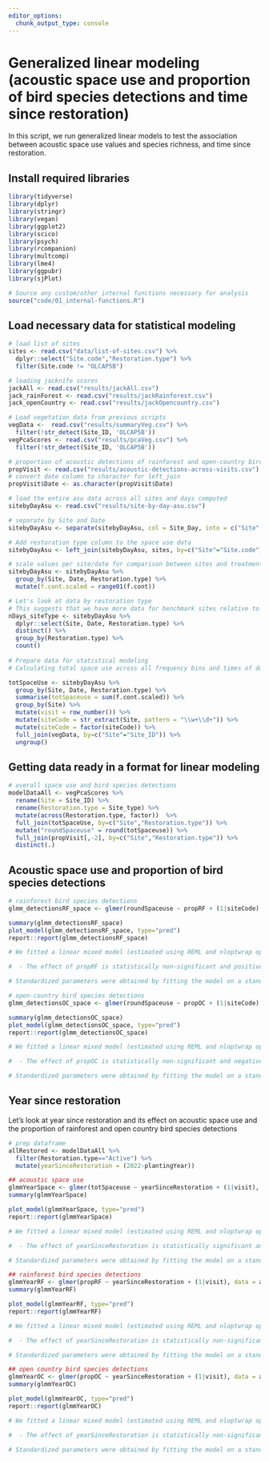 ```yaml
---
editor_options: 
  chunk_output_type: console
---
```


# Generalized linear modeling (acoustic space use and proportion of bird species detections and time since restoration)

In this script, we run generalized linear models to test the association between acoustic space use values and species richness, and time since restoration. 

## Install required libraries
```r
library(tidyverse)
library(dplyr)
library(stringr)
library(vegan)
library(ggplot2)
library(scico)
library(psych)
library(rcompanion)
library(multcomp)
library(lme4)
library(ggpubr)
library(sjPlot)

# Source any custom/other internal functions necessary for analysis
source("code/01_internal-functions.R")
```

## Load necessary data for statistical modeling
```r
# load list of sites
sites <- read.csv("data/list-of-sites.csv") %>% 
  dplyr::select("Site.code","Restoration.type") %>%
  filter(Site.code != "OLCAP5B")

# loading jacknife scores 
jackAll <- read.csv("results/jackAll.csv")
jack_rainForest <- read.csv("results/jackRainforest.csv")
jack_openCountry <- read.csv("results/jackOpencountry.csv")

# Load vegetation data from previous scripts 
vegData <-  read.csv("results/summaryVeg.csv") %>%
  filter(!str_detect(Site_ID, 'OLCAP5B'))
vegPcaScores <- read.csv("results/pcaVeg.csv") %>%
  filter(!str_detect(Site_ID, 'OLCAP5B'))

# proportion of acoustic detections of rainforest and open-country birds across visits
propVisit <- read.csv("results/acoustic-detections-across-visits.csv")
# convert date column to character for left_join
propVisit$Date <- as.character(propVisit$Date)

# load the entire asu data across all sites and days computed
sitebyDayAsu <- read.csv("results/site-by-day-asu.csv") 

# separate by Site and Date
sitebyDayAsu <- separate(sitebyDayAsu, col = Site_Day, into = c("Site", "Date"), sep = "_") 

# Add restoration type column to the space use data
sitebyDayAsu <- left_join(sitebyDayAsu, sites, by=c("Site"="Site.code"))

# scale values per site/date for comparison between sites and treatment types
sitebyDayAsu <- sitebyDayAsu %>%
  group_by(Site, Date, Restoration.type) %>%
  mutate(f.cont.scaled = range01(f.cont))

# Let's look at data by restoration type
# This suggests that we have more data for benchmark sites relative to the other two treatment types
nDays_siteType <- sitebyDayAsu %>%
  dplyr::select(Site, Date, Restoration.type) %>%
  distinct() %>%
  group_by(Restoration.type) %>%
  count()
  
# Prepare data for statistical modeling
# Calculating total space use across all frequency bins and times of day: 128*24 for each site-day combination

totSpaceUse <- sitebyDayAsu %>%
  group_by(Site, Date, Restoration.type) %>%
  summarise(totSpaceuse = sum(f.cont.scaled)) %>%
  group_by(Site) %>% 
  mutate(visit = row_number()) %>%
  mutate(siteCode = str_extract(Site, pattern = "\\w+\\d+")) %>%
  mutate(siteCode = factor(siteCode)) %>%
  full_join(vegData, by=c("Site"="Site_ID")) %>%
  ungroup()

```


## Getting data ready in a format for linear modeling
```r
# overall space use and bird species detections
modelDataAll <- vegPcaScores %>% 
  rename(Site = Site_ID) %>%
  rename(Restoration.type = Site_type) %>%
  mutate(across(Restoration.type, factor))  %>%
  full_join(totSpaceUse, by=c("Site","Restoration.type")) %>%
  mutate("roundSpaceuse" = round(totSpaceuse)) %>%
  full_join(propVisit[,-2], by=c("Site","Restoration.type")) %>%
  distinct(.)
```

## Acoustic space use and proportion of bird species detections

```r
# rainforest bird species detections
glmm_detectionsRF_space <- glmer(roundSpaceuse ~ propRF + (1|siteCode) + (1|visit), data = modelDataAll, family = gaussian(link="identity"))

summary(glmm_detectionsRF_space)
plot_model(glmm_detectionsRF_space, type="pred")
report::report(glmm_detectionsRF_space)

# We fitted a linear mixed model (estimated using REML and nloptwrap optimizer) to predict roundSpaceuse with propRF (formula: roundSpaceuse ~ propRF). The model included siteCode and visit as random effects (formula: list(~1 | siteCode, ~1 | visit)). The model's total explanatory power is substantial (conditional R2 = 0.84) and the part related to the fixed effects alone (marginal R2) is of 1.99e-04. The model's intercept, corresponding to propRF = 0, is at 289.91 (95% CI [233.66, 346.16], t(1215) = 10.11, p < .001). Within this model:

#  - The effect of propRF is statistically non-significant and positive (beta = 15.96, 95% CI [-18.66, 50.57], t(1215) = 0.90, p = 0.366; Std. beta = 0.01, 95% CI [-0.02, 0.05])

# Standardized parameters were obtained by fitting the model on a standardized version of the dataset. 95% Confidence Intervals (CIs) and p-values were computed using the Wald approximation.

# open-country bird species detections
glmm_detectionsOC_space <- glmer(roundSpaceuse ~ propOC + (1|siteCode) + (1|visit), data = modelDataAll, family = gaussian(link="identity"))

summary(glmm_detectionsOC_space)
plot_model(glmm_detectionsOC_space, type="pred")
report::report(glmm_detectionsOC_space)

# We fitted a linear mixed model (estimated using REML and nloptwrap optimizer) to predict roundSpaceuse with propOC (formula: roundSpaceuse ~ propOC). The model included siteCode and visit as random effects (formula: list(~1 | siteCode, ~1 | visit)). The model's total explanatory power is substantial (conditional R2 = 0.84) and the part related to the fixed effects alone (marginal R2) is of 1.99e-04. The model's intercept, corresponding to propOC = 0, is at 305.87 (95% CI [257.26, 354.48], t(1215) = 12.35, p < .001). Within this model:

#  - The effect of propOC is statistically non-significant and negative (beta = -15.96, 95% CI [-50.57, 18.66], t(1215) = -0.90, p = 0.366; Std. beta = -0.01, 95% CI [-0.05, 0.02])

# Standardized parameters were obtained by fitting the model on a standardized version of the dataset. 95% Confidence Intervals (CIs) and p-values were computed using the Wald approximation. 
```

## Year since restoration

Let's look at year since restoration and its effect on acoustic space use and the proportion of rainforest and open country bird species detections
```r
# prep dataframe
allRestored <- modelDataAll %>%
  filter(Restoration.type=="Active") %>%
  mutate(yearSinceRestoration = (2022-plantingYear))

## acoustic space use
glmmYearSpace <- glmer(totSpaceuse ~ yearSinceRestoration + (1|visit), data = allRestored, family = gaussian(link="identity"))
summary(glmmYearSpace)

plot_model(glmmYearSpace, type="pred")
report::report(glmmYearSpace)

# We fitted a linear mixed model (estimated using REML and nloptwrap optimizer) to predict totSpaceuse with yearSinceRestoration (formula: totSpaceuse ~ yearSinceRestoration). The model included visit as random effect (formula: ~1 | visit). The model's total explanatory power is moderate (conditional R2 = 0.16) and the part related to the fixed effects alone (marginal R2) is of 0.12. The model's intercept, corresponding to yearSinceRestoration = 0, is at 343.91 (95% CI [238.78, 449.04], t(61) = 6.54, p < .001). Within this model:

#  - The effect of yearSinceRestoration is statistically significant and negative (beta = -10.07, 95% CI [-16.66, -3.47], t(61) = -3.05, p = 0.003; Std. beta = -0.35, 95% CI [-0.58, -0.12])

# Standardized parameters were obtained by fitting the model on a standardized version of the dataset. 95% Confidence Intervals (CIs) and p-values were computed using the Wald approximation.

## rainforest bird species detections
glmmYearRF <- glmer(propRF ~ yearSinceRestoration + (1|visit), data = allRestored, family = gaussian(link="identity"))
summary(glmmYearRF)

plot_model(glmmYearRF, type="pred")
report::report(glmmYearRF)

# We fitted a linear mixed model (estimated using REML and nloptwrap optimizer) to predict propRF with yearSinceRestoration (formula: propRF ~ yearSinceRestoration). The model included visit as random effect (formula: ~1 | visit). The model's explanatory power related to the fixed effects alone (marginal R2) is 3.67e-09. The model's intercept, corresponding to yearSinceRestoration = 0, is at 0.77 (95% CI [0.71, 0.83], t(366) = 24.62, p < .001). Within this model:

#  - The effect of yearSinceRestoration is statistically non-significant and negative (beta = -2.33e-06, 95% CI [-3.94e-03, 3.93e-03], t(366) = -1.16e-03, p > .999; Std. beta = -6.07e-05, 95% CI [-0.10, 0.10])

# Standardized parameters were obtained by fitting the model on a standardized version of the dataset. 95% Confidence Intervals (CIs) and p-values were computed using the Wald approximation. 

## open country bird species detections
glmmYearOC <- glmer(propOC ~ yearSinceRestoration + (1|visit), data = allRestored, family = gaussian(link="identity"))
summary(glmmYearOC)

plot_model(glmmYearOC, type="pred")
report::report(glmmYearOC)

# We fitted a linear mixed model (estimated using REML and nloptwrap optimizer) to predict propOC with yearSinceRestoration (formula: propOC ~ yearSinceRestoration). The model included visit as random effect (formula: ~1 | visit). The model's explanatory power related to the fixed effects alone (marginal R2) is 3.67e-09. The model's intercept, corresponding to yearSinceRestoration = 0, is at 0.23 (95% CI [0.17, 0.29], t(366) = 7.32, p < .001). Within this model:

#  - The effect of yearSinceRestoration is statistically non-significant and positive (beta = 2.33e-06, 95% CI [-3.93e-03, 3.94e-03], t(366) = 1.16e-03, p > .999; Std. beta = 6.07e-05, 95% CI [-0.10, 0.10])

# Standardized parameters were obtained by fitting the model on a standardized version of the dataset. 95% Confidence Intervals (CIs) and p-values were computed using the Wald approximation. 
```

